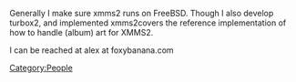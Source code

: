 Generally I make sure xmms2 runs on FreeBSD. Though I also develop turbox2, and implemented xmms2covers the reference implementation of how to handle (album) art for XMMS2.

I can be reached at alex at foxybanana.com

[[Category:People]]